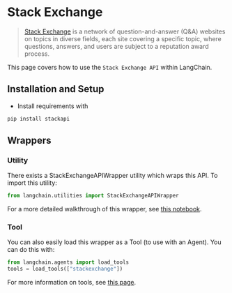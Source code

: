 # Stack Exchange

>[Stack Exchange](https://en.wikipedia.org/wiki/Stack_Exchange) is a network of 
question-and-answer (Q&A) websites on topics in diverse fields, each site covering 
a specific topic, where questions, answers, and users are subject to a reputation award process.

This page covers how to use the `Stack Exchange API` within LangChain.

## Installation and Setup
- Install requirements with 
```bash
pip install stackapi
```

## Wrappers

### Utility

There exists a StackExchangeAPIWrapper utility which wraps this API. To import this utility:

```python
from langchain.utilities import StackExchangeAPIWrapper
```

For a more detailed walkthrough of this wrapper, see [this notebook](/docs/integrations/tools/stackexchange).

### Tool

You can also easily load this wrapper as a Tool (to use with an Agent).
You can do this with:
```python
from langchain.agents import load_tools
tools = load_tools(["stackexchange"])
```

For more information on tools, see [this page](/docs/modules/agents/tools/).
